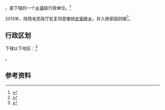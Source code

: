 {{中国乡级行政区|61/06/23/101/000}}

'''{{PAGENAMEBASE}}'''，是{{PRC admin/fullname|61/06/23/101/000|3}}下辖的一个[[乡镇|乡镇]]级行政单位。<ref>{{PRC admin/ref sgc|{{PRC admin/parent|61/06/23/101/000}}}}</ref>

2015年，陕西省民政厅批复同意撤销[[史家畔乡|史家畔乡]]，并入杨家园则镇<ref>{{Cite web |url=http://news.xinhuanet.com/local/2015-06/28/c_127959075.htm |title=陕西省民政厅关于陕西省乡镇行政区划调整的公告 |access-date=2017-09-14 |archive-date=2017-09-13 |archive-url=https://web.archive.org/web/20170913183916/http://news.xinhuanet.com/local/2015-06/28/c_127959075.htm |dead-url=no }}</ref>。

== 行政区划 ==

{{PAGENAMEBASE}}下辖以下地区：<ref>{{PRC admin/ref sgc|61/06/23/101/000}}</ref>

{{PRC admin/children|61/06/23/101/000}}。

== 参考资料 ==

{{reflist}}

{{行政区划小作品}}
{{PRC admin/navcat|61/06/23/101/000}}
